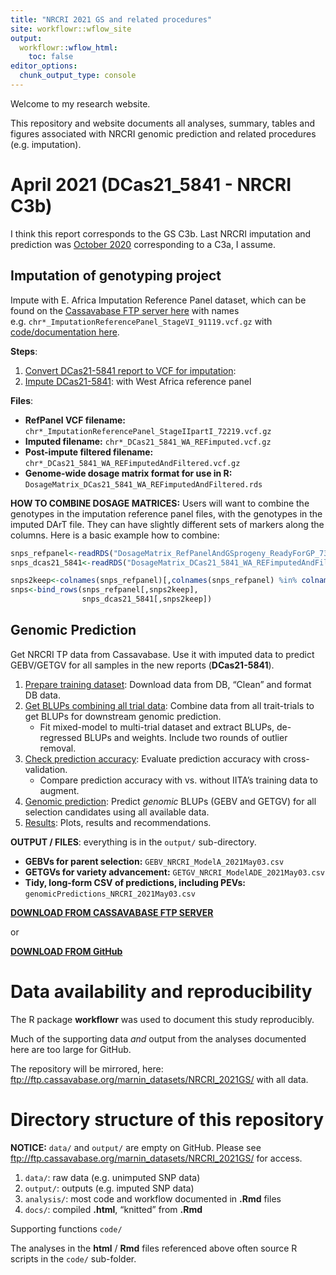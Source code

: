 ```yaml
---
title: "NRCRI 2021 GS and related procedures"
site: workflowr::wflow_site
output:
  workflowr::wflow_html:
    toc: false
editor_options:
  chunk_output_type: console
---
```


Welcome to my research website.


This repository and website documents all analyses, summary, tables and figures associated with NRCRI genomic prediction and related procedures (e.g. imputation).

# April 2021 (DCas21_5841 - NRCRI C3b)

I think this report corresponds to the GS C3b. Last NRCRI imputation and prediction was [October 2020](https://wolfemd.github.io/NRCRI_2020GS/index.html#october-imputations) corresponding to a C3a, I assume.

## Imputation of genotyping project 

Impute with E. Africa Imputation Reference Panel dataset, which can be found on the [Cassavabase FTP server here](ftp://ftp.cassavabase.org/marnin_datasets/nextgenImputation2019/ImputationEastAfrica_StageII_90919/) with names e.g. `chr*_ImputationReferencePanel_StageVI_91119.vcf.gz` with [code/documentation here](https://wolfemd.github.io/NaCRRI_2020GS/).

**Steps**:

1.   [Convert DCas21-5841 report to VCF for imputation](convertDCas21_5841_ToVCF.html):
2.   [Impute DCas21-5841](ImputeDCas21_5841.html): with West Africa reference panel

**Files**:

-   **RefPanel VCF filename:** `chr*_ImputationReferencePanel_StageIIpartI_72219.vcf.gz`
-   **Imputed filename:** `chr*_DCas21_5841_WA_REFimputed.vcf.gz`
-   **Post-impute filtered filename:** `chr*_DCas21_5841_WA_REFimputedAndFiltered.vcf.gz`
-   **Genome-wide dosage matrix format for use in R:** `DosageMatrix_DCas21_5841_WA_REFimputedAndFiltered.rds`

**HOW TO COMBINE DOSAGE MATRICES:** Users will want to combine the genotypes in the imputation reference panel files, with the genotypes in the imputed DArT file. They can have slightly different sets of markers along the columns. Here is a basic example how to combine:

```r
snps_refpanel<-readRDS("DosageMatrix_RefPanelAndGSprogeny_ReadyForGP_73019.rds")
snps_dcas21_5841<-readRDS("DosageMatrix_DCas21_5841_WA_REFimputedAndFiltered.rds")

snps2keep<-colnames(snps_refpanel)[,colnames(snps_refpanel) %in% colnames(snps_dcas20_5629)]
snps<-bind_rows(snps_refpanel[,snps2keep],
                snps_dcas21_5841[,snps2keep])
```

## Genomic Prediction

Get NRCRI TP data from Cassavabase. Use it with imputed data to predict GEBV/GETGV for all samples in the new reports (**DCas21-5841**). 

1. [Prepare training dataset](01-cleanTPdata.html): Download data from DB, "Clean" and format DB data.
2. [Get BLUPs combining all trial data](02-GetBLUPs.html): Combine data from all trait-trials to get BLUPs for downstream genomic prediction. 
    * Fit mixed-model to multi-trial dataset and extract BLUPs, de-regressed BLUPs and weights. Include two rounds of outlier removal.
3. [Check prediction accuracy](03-CrossValidation.html): Evaluate prediction accuracy with cross-validation.
    * Compare prediction accuracy with vs. without IITA's training data to augment.
4. [Genomic prediction](04-GetGBLUPs.html): Predict _genomic_ BLUPs (GEBV and GETGV) for all selection candidates using all available data.
5. [Results](05-Results.html): Plots, results and recommendations.

**OUTPUT / FILES**: everything is in the `output/` sub-directory. 

-  **GEBVs for parent selection:** `GEBV_NRCRI_ModelA_2021May03.csv`
-  **GETGVs for variety advancement:** `GETGV_NRCRI_ModelADE_2021May03.csv`
-  **Tidy, long-form CSV of predictions, including PEVs:** `genomicPredictions_NRCRI_2021May03.csv`

[**DOWNLOAD FROM CASSAVABASE FTP SERVER**](ftp://ftp.cassavabase.org/marnin_datasets/NRCRI_2021GS/output/)

or  

[**DOWNLOAD FROM GitHub**](https://github.com/wolfemd/NRCRI_2021GS/tree/master/output)

# Data availability and reproducibility

The R package **workflowr** was used to document this study reproducibly.

Much of the supporting data *and* output from the analyses documented here are too large for GitHub.

The repository will be mirrored, here: <ftp://ftp.cassavabase.org/marnin_datasets/NRCRI_2021GS/> with all data.

# Directory structure of this repository

**NOTICE:** `data/` and `output/` are empty on GitHub. Please see <ftp://ftp.cassavabase.org/marnin_datasets/NRCRI_2021GS/> for access.

1.  `data/`: raw data (e.g. unimputed SNP data)
2.  `output/`: outputs (e.g. imputed SNP data)
3.  `analysis/`: most code and workflow documented in **.Rmd** files
4.  `docs/`: compiled **.html**, "knitted" from **.Rmd**

Supporting functions `code/`

The analyses in the **html** / **Rmd** files referenced above often source R scripts in the `code/` sub-folder. 
